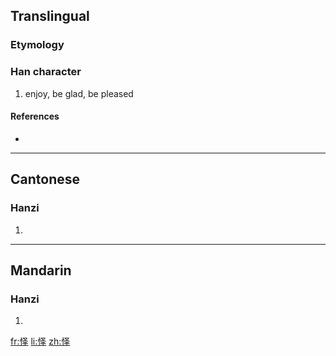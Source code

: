 {{also|懌}}
==Translingual==

===Etymology===
{{Han simp|懌|f=睪|t=又二丨}}

===Han character===
{{Han char|rn=61|rad=心|as=05|sn=8|four=|canj=心水手 (PEQ)}}

# enjoy, be glad, be pleased

====References====
* {{Han ref|kx=0383.111|hdz=42288.110|uh=603F|ud=24639}}

----

==Cantonese==

===Hanzi===
{{yue-hanzi|jyut=|y=yik6|tra=懌}}

# {{defn|Cantonese}}

----

==Mandarin==

===Hanzi===
{{cmn-hanzi|tra=懌|pin=[[yì]] ([[yi4]])|wg=i<sup>4</sup>}}

# {{defn|Mandarin}}

[[fr:怿]]
[[li:怿]]
[[zh:怿]]